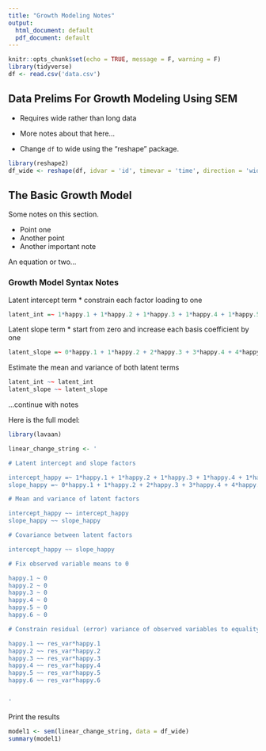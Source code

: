 ```yaml
---
title: "Growth Modeling Notes"
output:
  html_document: default
  pdf_document: default
---
```


```r
knitr::opts_chunk$set(echo = TRUE, message = F, warning = F)
library(tidyverse)
df <- read.csv('data.csv')
```

## Data Prelims For Growth Modeling Using SEM

* Requires wide rather than long data

* More notes about that here...

* Change `df` to wide using the "reshape" package.

```r
library(reshape2)
df_wide <- reshape(df, idvar = 'id', timevar = 'time', direction = 'wide')

```

## The Basic Growth Model

Some notes on this section.

* Point one
* Another point
* Another important note

An equation or two...

\begin{equation}
y_{it} = b_0 + b_1 t + e_t
\end{equation}

### Growth Model Syntax Notes

Latent intercept term
* constrain each factor loading to one

```r
latent_int =~ 1*happy.1 + 1*happy.2 + 1*happy.3 + 1*happy.4 + 1*happy.5 + 1*happy.6
```

Latent slope term
* start from zero and increase each basis coefficient by one

```r
latent_slope =~ 0*happy.1 + 1*happy.2 + 2*happy.3 + 3*happy.4 + 4*happy.5 + 5*happy.6
```

Estimate the mean and variance of both latent terms

```r
latent_int ~~ latent_int
latent_slope ~~ latent_slope
```


...continue with notes

Here is the full model:

```r
library(lavaan)

linear_change_string <- '

# Latent intercept and slope factors

intercept_happy =~ 1*happy.1 + 1*happy.2 + 1*happy.3 + 1*happy.4 + 1*happy.5 + 1*happy.6
slope_happy =~ 0*happy.1 + 1*happy.2 + 2*happy.3 + 3*happy.4 + 4*happy.5 + 5*happy.6

# Mean and variance of latent factors

intercept_happy ~~ intercept_happy
slope_happy ~~ slope_happy

# Covariance between latent factors

intercept_happy ~~ slope_happy

# Fix observed variable means to 0

happy.1 ~ 0
happy.2 ~ 0
happy.3 ~ 0
happy.4 ~ 0
happy.5 ~ 0
happy.6 ~ 0

# Constrain residual (error) variance of observed variables to equality across time

happy.1 ~~ res_var*happy.1
happy.2 ~~ res_var*happy.2
happy.3 ~~ res_var*happy.3
happy.4 ~~ res_var*happy.4
happy.5 ~~ res_var*happy.5
happy.6 ~~ res_var*happy.6


'

```

Print the results

```r
model1 <- sem(linear_change_string, data = df_wide)
summary(model1)
```

